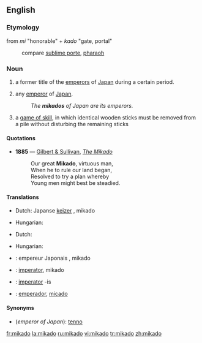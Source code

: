 {{also|mikádó|Mikado}}
==English==

===Etymology===
{{etyl|jap}} from ''mi'' "honorable" + ''kado'' "gate, portal"
: compare [[sublime porte]], [[pharaoh]]

===Noun===
{{en-noun}}

# {{context|history}} a former title of the [[emperor]]s of [[Japan]] during a certain period.
# {{context|literary}} any [[emperor]] of [[Japan]].
#: ''The '''mikados''' of Japan are its emperors.''
# a [[game of skill]], in which identical wooden sticks must be removed from a pile without disturbing the remaining sticks

====Quotations====
* '''1885''' — [[w:Gilbert and Sullivan|Gilbert & Sullivan]], ''[[s:The_Mikado|The Mikado]]''
*: Our great '''Mikado''', virtuous man,
*: When he to rule our land began,
*: Resolved to try a plan whereby
*: Young men might best be steadied.

====Translations====
{{trans-top|emperor of Japan}}
* Dutch: Japanse [[keizer]] {{m}}, mikado {{m}}
{{trans-mid}}
* Hungarian: {{t-|hu|mikádó}}
{{trans-bottom}}

{{trans-top|a game of skill}}
* Dutch: {{t-|nl|mikado|m}}
{{trans-mid}}
* Hungarian: {{t-|hu|mikádó}}
{{trans-bottom}}

{{checktrans-top}}
* {{ttbc|French}}: empereur Japonais {{m}}, mikado {{m}}
* {{ttbc|Interlingua}}: [[imperator]], mikado
{{checktrans-mid}}
* {{ttbc|Latin}}: [[imperator]] -is
* {{ttbc|Spanish}}: [[emperador]], [[micado]]
{{checktrans-bottom}}

====Synonyms====
* (''emperor of Japan''): [[tenno]]

[[fr:mikado]]
[[la:mikado]]
[[ru:mikado]]
[[vi:mikado]]
[[tr:mikado]]
[[zh:mikado]]